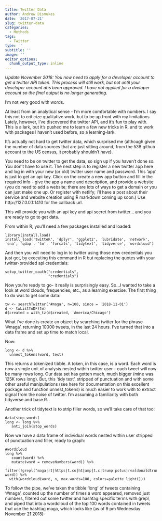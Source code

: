 ```yaml
---
title: Twitter Data
author: Andrew Dismukes
date: '2017-07-21'
slug: twitter-data
categories:
  - Methods
tags:
  - Twitter
type: ''
subtitle: ''
image: ''
editor_options: 
  chunk_output_type: inline
---
```


_Update November 2018: You now need to apply for a developer account to get a twitter API token. This process will still work, but not until your developer account ahs been approved. I have not applied for a dveloper account so the final output is no longer generating._ 

I'm not very good with words. 

At least from an analytical sense - I'm more comfortable with numbers. I say this not to criticize qualitative work, but to be up front with my limitations. Lately, however, I've discovered the twitter API, and it's fun to play with. This is a lark, but it's pushed me to learn a few new tricks in R, and to work with packages I haven't used before, so a learning-lark. 

It's actually not hard to get twitter data, which surprised me (although given the number of data sources that are just sitting around, from the 538 github account to the US census, it probably shouldn't have).  

You need to be on twitter to get the data, so sign up if you haven't done so. You don't have to use it. The next step is to register a new twitter app here and log in with your new (or old) twitter user name and password. This 'app' is just to get an api key. Click on the create a new app button and fill in the required info - give the app a name and description, and provide a website (you do need to add a website; there are lots of ways to get a domain or you can just make one up. Or register with netlify; I'll have a post about their service and website creation using R markdown coming up soon.) Use http://127.0.0.1:1410 for the callback url. 

This will provide you with an api key and api secret from twitter... and you are ready to go to get data. 

From within R, you'll need a few packages installed and loaded:

```{}
library(install.load)
install_load('twitteR', 'dplyr', 'ggplot2', 'lubridate', 'network', 'sna', 'qdap', 'tm', 'forcats', 'tidytext', 'tidyverse', 'wordcloud')
```

And then you will need to log in to twitter using those new credentials you just got, by executing this command in R but replacing the quotes with your twitter-provided api credentials:

```{}
setup_twitter_oauth("credentials", 
                    "credentials")

```


Now you're ready to go- it really is surprisingly easy. So...I wanted to take a look at word clouds, frequencies, etc., as a learning exercise. The first thing to do was to get some data:

```{}
tw <- searchTwitter('#maga', n=100, since = '2018-11-01') 
d <- twListToDF(tw)
d$created = with_tz(d$created, 'America/Chicago')
```

What I've done is create an object by searching twitter for the phrase '#maga', returning 10000 tweets, in the last 24 hours. I've turned that into a data frame and set up time to match local. 

Now:

```{}
long <- d %>%
  unnest_tokens(word, text)
```

This returns a tokenized tibble. A token, in this case, is a word. Each word is now a single unit of analysis nested within twitter user - each tweet will now be many rows long.  Our data set has gotten much, much bigger (mine was 125K rows long). But, this 'tidy text', stripped of punctuation and with some other useful manipulations (see here for documentation on this excellent package and function unnest_tokens) is much easier to work with to extract signal from the noise of twitter. I'm assuming a familiarity with both tidyverse and base R. 

Another trick of tidytext is to strip filler words, so we'll take care of that too:

```{}
data(stop_words)
long <- long %>% 
   anti_join(stop_words)
```
Now we have a data frame of individual words nested within user stripped of punctuation and filler, ready to graph:
```{}
#wordcloud
long %>%
   count(word) %>%
   mutate(word = removeNumbers(word)) %>%
   filter(!grepl("maga|rt|https|t.co|ht|amp|t.c|trump|potus|realdonaldtrump|tcot", word)) %>%
  with(wordcloud(word, n, max.words=100, colors=palette_light()))
```

To follow the pipe, we've taken the tibble 'long' of tweets containing '#maga', counted up the number of times a word appeared, removed just numbers, filtered out some twitter and hashtag specific terms with grepl, and piped that into a wordcloud of the top 100 words contained in tweets that use the hashtag maga, which looks like (as of 9 pm Wednesday November 21 2018):